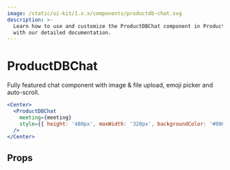 ```yaml
---
image: /static/ui-kit/1.x.x/components/productdb-chat.svg
description: >-
  Learn how to use and customize the ProductDBChat component in ProductDB's React UI Kit
  with our detailed documentation.
---
```


# ProductDBChat

Fully featured chat component with image & file upload, emoji picker and auto-scroll.

```jsx live
<Center>
  <ProductDBChat
    meeting={meeting}
    style={{ height: '480px', maxWidth: '320px', backgroundColor: '#000' }}
  />
</Center>
```

## Props

<PropsTable of="productdb-chat" />

<head>
  <title>React UI Kit ProductDBChat</title>
</head>
